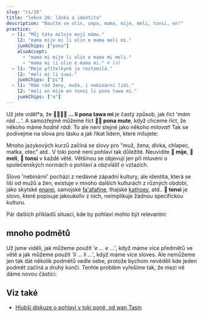 ---
slug: "cs/26"
title: "lekce 26: láska a identita"
description: "Naučte se olin, unpa, mama, mije, meli, tonsi, en!"
practice:
  - l1: "Můj táta miluje mojí mámu."
    l2: "mama mije mi li olin e mama meli mi."
    junkChips: ["pona"]
    alsoAccept:
      - "mama mi mije li olin e mama mi meli."
      - "mama mi li olin e mama mi." # lol
  - l1: "Moje přítelkyně je roztomilá."
    l2: "meli mi li suwi."
    junkChips: ["pi"]
  - l1: "Mám rád ženy, muže, i nebinární lidi."
    l2: "meli en mije en tonsi li pona tawa mi."
    junkChips: ["e"]
---


Už jste viděl\*a, že **󱤧󱥔󱥩󱤴 ... li pona tawa mi** je častý způsob, jak říct '*mám rád ...*'. A samozřejmě můžeme říct **󱥔󱤼 pona mute**, když chceme říct, že někoho máme *hodně rádi*. To ale není stejné jako někoho *milovat*! Tak se podívejme na slova pro lásku a jak říkat lidem, které milujete:

<List>
  <Word sl="olin" m="milovat" />
  <Word sl="unpa" m="mít sex" />
  <Word sl="mama" m="rodič" />
  <Word sl="mije" m="muž, maskulinní osoba, manžel; samec" />
  <Word sl="meli" m="žena, femininní osoba, manželka; samice" />
  <Word sl="tonsi" m="nebinární, genderově nekonformní; trans" />
</List>

Mnoho jazykových kurzů začíná se slovy pro "muž, žena, dívka, chlapec, matka, otec" atd.. V toki poně není pohlaví tak důležité. Neuvidíte **󱤵 mije**, **󱤳 meli**, **󱥾 tonsi** v každé větě. Většinou se objevují jen při mluvení o společenských normách o pohlaví a obzvlášť o vztazích. 

<List>
  <Sentence sl="mi olin e mije mi." m="Miluji svého přítele."/>
  <Sentence sl="mama o!" m="Mami! (nebo) Tati!"/>
  <Sentence sl="mi olin e meli." m="Jsem na holky."/>
</List>

Slovo 'nebinární' pochází z nedávné západní kultury, ale identita, která se liší od mužů a žen, existuje v mnoho dalších kulturách z různých období, jako skytské [enarei](https://en.wikipedia.org/wiki/Enaree), samojské [fa'afafine](https://en.wikipedia.org/wiki/Fa%CA%BBafafine), thajské [kathoey](https://en.wikipedia.org/wiki/Kathoey), atd.. **󱥾 tonsi** je slovo, které popisuje jakoukoliv z nich, neimplikuje žádnou specifickou kulturu.

Pár dalších příkladů situací, kde by pohlaví mohlo být relevantní:

<List>
  <Sentence sl="len mi li mije." m="Oblékám se maskulinně." />
  <Sentence sl="jan olin mi li tonsi." m="Můj partner je nebinární." />
  <Sentence sl="mi meli e sijelo mi kepeken misikeke." m="Dělám svoje tělo femininnějším pomocí léků." />
</List>

## mnoho podmětů
Už jsme viděli, jak můžeme použít *'e ... e ...'*, když máme více předmětů ve větě a jak můžeme použít *'li ... li ...'*, když máme více sloves. Ale nemůžeme jen tak dát několik podmětů vedle sebe, protože bychom nevěděli kde jeden podmět začíná a druhý končí. Tenhle problém vyřešíme tak, že mezi ně dáme novou částici:

<List>
  <Word sl="en" m="spojuje podměty" />
  <Sentence sl="mi en ona li toki." m="Já a ona si píšeme." />
  <Sentence sl="soweli en waso li utala." m="Zvíře a pták bojují." />
  <Sentence sl="meli en mije li unpa." m="Muž a žena mají sex." />
</List>

<Practice exercises={frontmatter.practice} />

## Viz také
* [Hlubší diskuze o pohlaví v toki poně, od wan Tasin](https://www.tamz.in/toki_mi/there-is-no-gender-in-toki-pona/)

